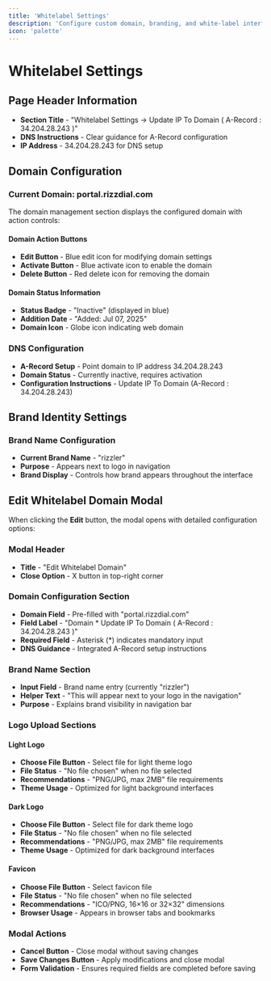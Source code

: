 ```yaml
---
title: 'Whitelabel Settings'
description: 'Configure custom domain, branding, and white-label interface settings'
icon: 'palette'
---
```


# Whitelabel Settings

## Page Header Information
- **Section Title** - "Whitelabel Settings → Update IP To Domain ( A-Record : 34.204.28.243 )"
- **DNS Instructions** - Clear guidance for A-Record configuration
- **IP Address** - 34.204.28.243 for DNS setup

## Domain Configuration

### Current Domain: portal.rizzdial.com
The domain management section displays the configured domain with action controls:

#### Domain Action Buttons
- **Edit Button** - Blue edit icon for modifying domain settings
- **Activate Button** - Blue activate icon to enable the domain  
- **Delete Button** - Red delete icon for removing the domain

#### Domain Status Information
- **Status Badge** - "Inactive" (displayed in blue)
- **Addition Date** - "Added: Jul 07, 2025"
- **Domain Icon** - Globe icon indicating web domain

### DNS Configuration
- **A-Record Setup** - Point domain to IP address 34.204.28.243
- **Domain Status** - Currently inactive, requires activation
- **Configuration Instructions** - Update IP To Domain (A-Record : 34.204.28.243)

## Brand Identity Settings

### Brand Name Configuration
- **Current Brand Name** - "rizzler"
- **Purpose** - Appears next to logo in navigation
- **Brand Display** - Controls how brand appears throughout the interface

## Edit Whitelabel Domain Modal

When clicking the **Edit** button, the modal opens with detailed configuration options:

### Modal Header
- **Title** - "Edit Whitelabel Domain"
- **Close Option** - X button in top-right corner

### Domain Configuration Section
- **Domain Field** - Pre-filled with "portal.rizzdial.com"
- **Field Label** - "Domain * Update IP To Domain ( A-Record : 34.204.28.243 )"
- **Required Field** - Asterisk (*) indicates mandatory input
- **DNS Guidance** - Integrated A-Record setup instructions

### Brand Name Section
- **Input Field** - Brand name entry (currently "rizzler")
- **Helper Text** - "This will appear next to your logo in the navigation"
- **Purpose** - Explains brand visibility in navigation bar

### Logo Upload Sections

#### Light Logo
- **Choose File Button** - Select file for light theme logo
- **File Status** - "No file chosen" when no file selected
- **Recommendations** - "PNG/JPG, max 2MB" file requirements
- **Theme Usage** - Optimized for light background interfaces

#### Dark Logo
- **Choose File Button** - Select file for dark theme logo
- **File Status** - "No file chosen" when no file selected
- **Recommendations** - "PNG/JPG, max 2MB" file requirements
- **Theme Usage** - Optimized for dark background interfaces

#### Favicon
- **Choose File Button** - Select favicon file
- **File Status** - "No file chosen" when no file selected
- **Recommendations** - "ICO/PNG, 16×16 or 32×32" dimensions
- **Browser Usage** - Appears in browser tabs and bookmarks

### Modal Actions
- **Cancel Button** - Close modal without saving changes
- **Save Changes Button** - Apply modifications and close modal
- **Form Validation** - Ensures required fields are completed before saving


